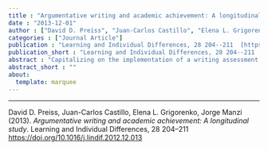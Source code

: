```yaml
---
title : "Argumentative writing and academic achievement: A longitudinal study"
date : "2013-12-01"
author : ["David D. Preiss", "Juan-Carlos Castillo", "Elena L. Grigorenko", "Jorge Manzi"]
categories : ["Journal Article"]
publication : "Learning and Individual Differences, 28 204--211  [https://doi.org/10.1016/j.lindif.2012.12.013](https://doi.org/10.1016/j.lindif.2012.12.013)"
publication_short : "Learning and Individual Differences, 28 204--211  [https://doi.org/10.1016/j.lindif.2012.12.013](https://doi.org/10.1016/j.lindif.2012.12.013)"
abstract : "Capitalizing on the implementation of a writing assessment initiative implemented at a major Chilean university, we test how predictive writing is of subsequent academic achievement. First, using a multilevel analytic approach (n=2597), the study shows that, after controlling for socio-demographic variables and the university admission tests, writing skills significantly predict first-year university grades. Second, using information about the performance of students during their first eight semesters in the university (n=1616), a longitudinal hierarchical analysis showed that writing remains a significant predictor of university grades over time, also after controlling socio-demographic variables and university admissions tests. Moreover, language skills retain or improve their predictive role over time, whereas mathematics skills seem to decrease in their importance. Our results show that writing, and the cognitive skills involved in writing, play a critical role in advanced stages of academic training, consequently offering additional support for the consideration of this ability for university admission purposes."
abstract_short : ""
about:
  template: marquee
---
```

---


::: {.callout-note title="How to cite this work"}

David D. Preiss, Juan-Carlos Castillo, Elena L. Grigorenko, Jorge Manzi (2013). *Argumentative writing and academic achievement: A longitudinal study*. Learning and Individual Differences, 28 204--211  [https://doi.org/10.1016/j.lindif.2012.12.013](https://doi.org/10.1016/j.lindif.2012.12.013)

:::

